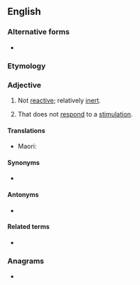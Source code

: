 {{also|un-reactive}}
==English==

===Alternative forms===
* {{l|en|un-reactive}}

===Etymology===
{{prefix|en|un|reactive}}

===Adjective===
{{en-adj}}

# {{lb|en|chemistry}} Not [[reactive]]; relatively [[inert]].
# {{lb|en|psychology}} That does not [[respond]] to a [[stimulation]].

====Translations====
{{trans-top|Not reactive, inert}}
* Maori: {{t|mi|tauhohekore}}
{{trans-mid}}
{{trans-bottom}}

====Synonyms====
* {{l|en|nonreactive}}

====Antonyms====
* {{l|en|reactive}}

====Related terms====
* {{l|en|unreactivity}}

===Anagrams===
* {{anagrams|en|a=aceeinrtuv|uncreative}}